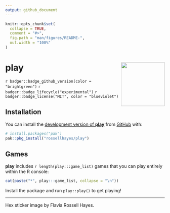```yaml
---
output: github_document
---
```


<!-- README.md is generated from README.Rmd. Please edit that file -->

```r
knitr::opts_chunk$set(
  collapse = TRUE,
  comment = "#>",
  fig.path = "man/figures/README-",
  out.width = "100%"
)
```

# play <img src="man/figures/logo.png?raw=TRUE" align="right" height="138" />

<!-- badges: start -->
`r badger::badge_github_version(color = "brightgreen")`
`r badger::badge_lifecycle("experimental")`
`r badger::badge_license("MIT", color = "blueviolet")`
<!-- badges: end -->

## Installation

You can install the [development version of **play**](https://github.com/rossellhayes/play) from [GitHub](https://github.com/) with:

``` r
# install.packages("pak")
pak::pkg_install("rossellhayes/play")
```

## Games

**play** includes `r length(play:::game_list)` games that you can play entirely within the R console:

```r
cat(paste("*", play:::game_list, collapse = "\n"))
```

Install the package and run `play::play()` to get playing!

---

Hex sticker image by Flavia Rossell Hayes.
